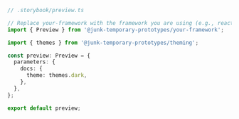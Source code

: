 ```ts
// .storybook/preview.ts

// Replace your-framework with the framework you are using (e.g., react, vue3)
import { Preview } from '@junk-temporary-prototypes/your-framework';

import { themes } from '@junk-temporary-prototypes/theming';

const preview: Preview = {
  parameters: {
    docs: {
      theme: themes.dark,
    },
  },
};

export default preview;
```
